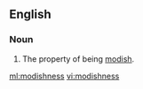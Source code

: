 ==English==
===Noun===
{{en-noun|-|es}}

#The property of being [[modish]].

[[ml:modishness]]
[[vi:modishness]]